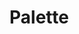 
<Meta title="Theme/Palette/Light" />

# Palette

<br />

<ColorPalette>
  <ColorItem
    title="Primary"
    colors={{
      main: '#3C89FF',
      sub1: '#67A4FF',
      sub2: '#1F6BDE',
      sub3: '#B7D4FF',
      bg1: 'rgba(60, 137, 255, 0.15)',
      bg2: 'rgba(60, 137, 255, 0.13)',
      bg3: 'rgba(60, 137, 255, 0.07)'
    }}
  />
  <ColorItem
    title="Secondary"
    subtitle="Red"
    colors={{
      main: '#FC4F4F',
      sub1: '#FF8585',
      sub2: '#DE3838',
      sub3: '#FFC6C6',
      bg: 'rgba(252, 79, 79, 0.15)'
    }}
  />
  <ColorItem
    title="Secondary"
    subtitle="Green"
    colors={{
      main: '#4AD871',
      sub1: '#84D89C',
      sub2: '#28B14E',
      sub3: '#C0DEC9',
      bg: 'rgba(74, 216, 113, 0.15)'
    }}
  />
  <ColorItem
    title="Secondary"
    subtitle="Yellow"
    colors={{
      main: '#FFBF44',
      sub1: '#FFD687',
      sub2: '#E5AD3F',
      sub3: '#FFE9BD',
      bg: 'rgba(255, 191, 68, 0.15)'
    }}
  />
  <ColorItem
    title="Text"
    colors={{
      main: '#232A3D',
      text1: 'rgba(35, 42, 61, 0.7)',
      text2: 'rgba(35, 42, 61, 0.5)',
      text3: 'rgba(35, 42, 61, 0.3)'
    }}
  />
  <ColorItem
    title="Box"
    subtitle="Filled"
    colors={{
      normal: 'rgba(35, 42, 61, 0.06)',
      focused: 'rgba(35, 42, 61, 0.03)',
      pressed: 'rgba(35, 42, 61, 0.09)',
      disabled: 'rgba(35, 42, 61, 0.03)'
    }}
  />
  <ColorItem
    title="Box"
    subtitle="Stroked"
    colors={{
      normal: 'rgba(35, 42, 61, 0.15)'
    }}
  />
  <ColorItem
    title="Background"
    colors={{
      bg: '#FFFFFF',
      fg1: '#F1F3F6',
      fg2: '#E4E6EC'
    }}
  />
  <ColorItem
    title="Gradation"
    colors={{
      first: '#63DAFF',
      second: '#4891FF',
      third: '#717EFF'
    }}
  />
  <ColorItem
    title="Common"
    colors={{
      white: '#FFFFFF',
      black: '#000000'
    }}
  />
</ColorPalette>

